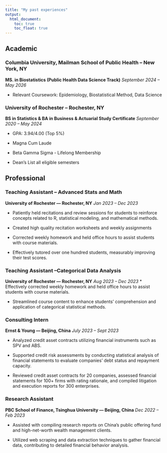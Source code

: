 ```yaml
---
title: "My past experiences"
output: 
  html_document:
    toc: true
    toc_float: true
---
```


## Academic

### Columbia University, Mailman School of Public Health – New York, NY 
**MS. in Biostatistics (Public Health Data Science Track)** 						*September 2024 -- May 2026*\

* Relevant Coursework: Epidemiology, Biostatistical Method, Data Science\

### University of Rochester – Rochester, NY 
**BS in Statistics & BA in Business & Actuarial Study Certificate** 						*September 2020 -- May 2024*\

* GPA: 3.94/4.00 (Top 5%)\

* Magna Cum Laude\

* Beta Gamma Sigma - Lifelong Membership\

* Dean’s List all eligible semesters\

## Professional

### Teaching Assistant – Advanced Stats and Math 
**University of Rochester — Rochester, NY** 						_Jan 2023 – Dec 2023_

*   Patiently held recitations and review sessions for students to reinforce concepts related to R, statistical modeling, and mathematical methods. 

*   Created high quality recitation worksheets and weekly assignments

*   Corrected weekly homework and held office hours to assist students with course materials.

*   Effectively tutored over one hundred students, measurably improving their test scores.

### Teaching Assistant –Categorical Data Analysis
**University of Rochester — Rochester, NY**						_Aug 2023 – Dec 2023_
*   Effectively corrected weekly homework and held office hours to assist students with course materials.

*   Streamlined course content to enhance students' comprehension and application of categorical statistical methods.

### Consulting Intern
**Ernst & Young — Beijing, China** 								  _July 2023 – Sept 2023_

*   Analyzed credit asset contracts utilizing financial instruments such as SPV and ABS. 

*   Supported credit risk assessments by conducting statistical analysis of financial statements to evaluate companies' debt status and repayment capacity.

*   Reviewed credit asset contracts for 20 companies, assessed financial statements for 100+ firms with rating rationale, and compiled litigation and execution reports for 300 enterprises.

### Research Assistant
**PBC School of Finance, Tsinghua University — Beijing, China** 				 _Dec 2022 – Feb 2023_

*   Assisted with compiling research reports on China's public offering fund and high-net-worth wealth management clients.

*   Utilized web scraping and data extraction techniques to gather financial data, contributing to detailed financial behavior analysis.

